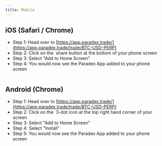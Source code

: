 ```yaml
---
title: Mobile
---
```

## iOS (Safari / Chrome)

* Step 1: Head over to [https://app.paradex.trade/](https://app.paradex.trade/trade/BTC-USD-PERP)
* Step 2: Click on the <img src="../../../assets/IMG_4587 copy (1).PNG" alt="" data-size="line"/> share button at the bottom of your phone screen
* Step 3: Select "Add to Home Screen" <img src="../../../assets/IMG_4578 copy.PNG" alt="" data-size="line"/>
* Step 4: You would now see the Paradex App added to your phone screen <img src="../../../assets/IMG_4588.PNG" alt="" data-size="line"/>

<Frame caption="Click on the 'Share' button and select 'Add to Home Screen'">
<img src="../../../assets/IMG_4578.PNG" alt=""/>
</Frame>

## Android (Chrome)

* Step 1: Head over to [https://app.paradex.trade/](https://app.paradex.trade/trade/BTC-USD-PERP)
* Step 2: Click on the <img src="../../../assets/photo_2024-07-16 14.56.17 copy.jpeg" alt="" data-size="line"/> 3-dot icon at the top right hand corner of your screen
* Step 3: Select "Add to Home Screen" <img src="../../../assets/photo_2024-07-16 14.56.20 copy.jpeg" alt="" data-size="line"/>
* Step 4: Select "Install"
* Step 5: You would now see the Paradex App added to your phone screen <img src="../../../assets/photo_2024-07-16 14.56.26.jpeg" alt="" data-size="line"/>

<Frame caption="Click on the 3-dot menu icon at the top right of your screen. Select 'Add to Home Screen'">
<img src="../../../assets/photo_2024-07-16 14.56.20.jpeg" alt=""/>
</Frame>
<Frame caption="Select 'Install'">
<img src="../../../assets/photo_2024-07-16 14.56.22.jpeg" alt=""/>
</Frame>
<Frame caption="Install the Paradex App">
<img src="../../../assets/photo_2024-07-16 14.56.24.jpeg" alt=""/>
</Frame>
